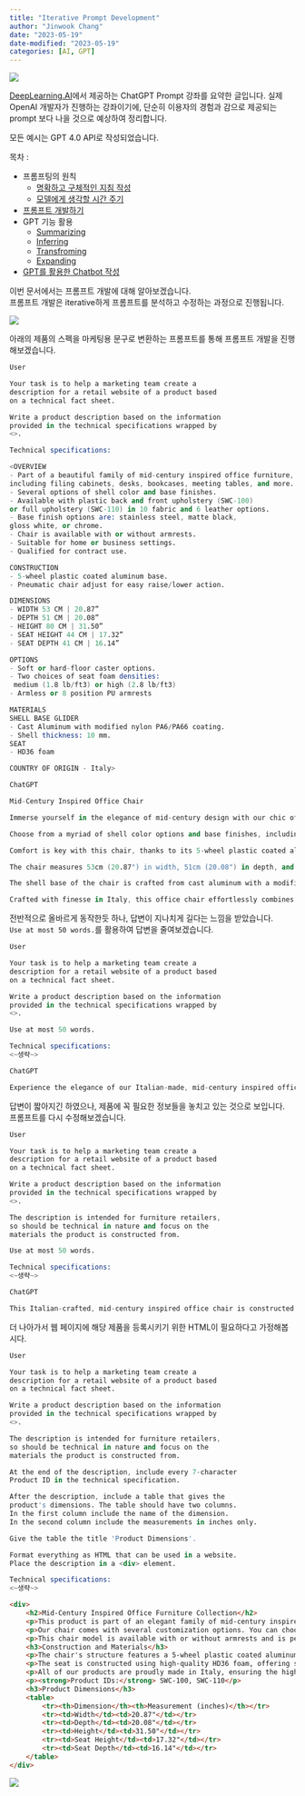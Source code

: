 ```yaml
---
title: "Iterative Prompt Development"
author: "Jinwook Chang"
date: "2023-05-19"
date-modified: "2023-05-19"
categories: [AI, GPT]
---
```


![](../../others/prompt.png)


[DeepLearning.AI](https://www.deeplearning.ai/)에서 제공하는 ChatGPT Prompt 강좌를 요약한 글입니다.
실제 OpenAI 개발자가 진행하는 강좌이기에, 단순히 이용자의 경험과 감으로 제공되는 prompt 보다 나을 것으로 예상하여 정리합니다.

모든 예시는 GPT 4.0 API로 작성되었습니다.

목차 :

* 프롬프팅의 원칙
  + [명확하고 구체적인 지침 작성](gpt-principles-of-prompting-1)
  + [모델에게 생각할 시간 주기](../gpt-principles-of-prompting-2)
* [프롬프트 개발하기](../gpt-iterative-prompt-development)
* GPT 기능 활용
  + [Summarizing](../gpt-summarize/)
  + [Inferring](../gpt-inferring/)
  + [Transfroming](../gpt-transforming/)
  + [Expanding](../gpt-expanding)
* [GPT를 활용한 Chatbot 작성](../gpt-building-chatbot)

이번 문서에서는 프롬프트 개발에 대해 알아보겠습니다.  
프롬프트 개발은 iterative하게 프롬프트를 분석하고 수정하는 과정으로 진행됩니다.  

![](iterative-process.png)

아래의 제품의 스펙을 마케팅용 문구로 변환하는 프롬프트를 통해 프롬프트 개발을 진행해보겠습니다.

```s
User

Your task is to help a marketing team create a 
description for a retail website of a product based 
on a technical fact sheet.

Write a product description based on the information 
provided in the technical specifications wrapped by 
<>.

Technical specifications:

<OVERVIEW
- Part of a beautiful family of mid-century inspired office furniture, 
including filing cabinets, desks, bookcases, meeting tables, and more.
- Several options of shell color and base finishes.
- Available with plastic back and front upholstery (SWC-100) 
or full upholstery (SWC-110) in 10 fabric and 6 leather options.
- Base finish options are: stainless steel, matte black, 
gloss white, or chrome.
- Chair is available with or without armrests.
- Suitable for home or business settings.
- Qualified for contract use.

CONSTRUCTION
- 5-wheel plastic coated aluminum base.
- Pneumatic chair adjust for easy raise/lower action.

DIMENSIONS
- WIDTH 53 CM | 20.87”
- DEPTH 51 CM | 20.08”
- HEIGHT 80 CM | 31.50”
- SEAT HEIGHT 44 CM | 17.32”
- SEAT DEPTH 41 CM | 16.14”

OPTIONS
- Soft or hard-floor caster options.
- Two choices of seat foam densities: 
 medium (1.8 lb/ft3) or high (2.8 lb/ft3)
- Armless or 8 position PU armrests 

MATERIALS
SHELL BASE GLIDER
- Cast Aluminum with modified nylon PA6/PA66 coating.
- Shell thickness: 10 mm.
SEAT
- HD36 foam

COUNTRY OF ORIGIN - Italy>
```

```s
ChatGPT

Mid-Century Inspired Office Chair

Immerse yourself in the elegance of mid-century design with our chic office chair. As part of an extensive range of office furniture that includes filing cabinets, desks, bookcases, and more, this chair will add a stylish touch to your workspace at home or in the office.

Choose from a myriad of shell color options and base finishes, including stainless steel, matte black, gloss white, and chrome. The chair comes in two versions – with a plastic back and front upholstery (SWC-100), or a full upholstery option (SWC-110). Each version is available in 10 fabric and 6 leather choices, allowing you to customize the chair to perfectly match your interior decor.

Comfort is key with this chair, thanks to its 5-wheel plastic coated aluminum base and pneumatic chair adjustment, allowing easy raise and lower action for the perfect fit. Whether you prefer it with or without armrests, this chair has you covered. Additionally, you have the option of an 8-position PU armrest for even more convenience and comfort.

The chair measures 53cm (20.87") in width, 51cm (20.08") in depth, and 80cm (31.50") in height. The seat height is 44cm (17.32"), and the seat depth is 41cm (16.14"). Select from soft or hard-floor caster options and two seat foam densities, medium (1.8 lb/ft3), or high (2.8 lb/ft3), to cater to your comfort preferences.

The shell base of the chair is crafted from cast aluminum with a modified nylon PA6/PA66 coating, ensuring robustness and durability. The shell thickness is a solid 10mm. The seat is filled with premium HD36 foam, providing excellent comfort for prolonged sitting.

Crafted with finesse in Italy, this office chair effortlessly combines style, functionality, and comfort, making it a valuable addition to any work setting. Suitable for both domestic and business settings, and qualified for contract use, this chair is as versatile as it is beautiful. Upgrade your workspace today with this mid-century inspired office chair.
```

전반적으로 올바르게 동작한듯 하나, 답변이 지나치게 길다는 느낌을 받았습니다.  
`Use at most 50 words.`를 활용하여 답변을 줄여보겠습니다.

```s
User

Your task is to help a marketing team create a 
description for a retail website of a product based 
on a technical fact sheet.

Write a product description based on the information 
provided in the technical specifications wrapped by 
<>.

Use at most 50 words.

Technical specifications:
<~생략~>
```

```s
ChatGPT

Experience the elegance of our Italian-made, mid-century inspired office chair. Available in multiple colors and finishes, this versatile chair offers pneumatic adjustments, optional armrests, and customizable foam density for optimal comfort. Durably constructed, it's a stylish addition to any home or business setting.
```

답변이 짧아지긴 하였으나, 제품에 꼭 필요한 정보들을 놓치고 있는 것으로 보입니다.  
프롬프트를 다시 수정해보겠습니다.


```s
User

Your task is to help a marketing team create a 
description for a retail website of a product based 
on a technical fact sheet.

Write a product description based on the information 
provided in the technical specifications wrapped by 
<>.

The description is intended for furniture retailers, 
so should be technical in nature and focus on the 
materials the product is constructed from.

Use at most 50 words.

Technical specifications:
<~생략~>
```

```s
ChatGPT

This Italian-crafted, mid-century inspired office chair is constructed with a 5-wheel aluminum base coated in plastic, a 10mm shell made of cast aluminum with a modified nylon PA6/PA66 coating, and a seat cushioned with HD36 foam. Upholstery options include 10 fabrics and 6 leathers.
```

더 나아가서 웹 페이지에 해당 제품을 등록시키기 위한 HTML이 필요하다고 가정해봅시다.

```s
User

Your task is to help a marketing team create a 
description for a retail website of a product based 
on a technical fact sheet.

Write a product description based on the information 
provided in the technical specifications wrapped by 
<>.

The description is intended for furniture retailers, 
so should be technical in nature and focus on the 
materials the product is constructed from.

At the end of the description, include every 7-character 
Product ID in the technical specification.

After the description, include a table that gives the 
product's dimensions. The table should have two columns.
In the first column include the name of the dimension. 
In the second column include the measurements in inches only.

Give the table the title 'Product Dimensions'.

Format everything as HTML that can be used in a website. 
Place the description in a <div> element.

Technical specifications:
<~생략~>
```


```HTML
<div>
    <h2>Mid-Century Inspired Office Furniture Collection</h2>
    <p>This product is part of an elegant family of mid-century inspired office furniture. The variety in the collection includes everything from filing cabinets and desks to bookcases and meeting tables.</p>
    <p>Our chair comes with several customization options. You can choose from various shell colors and base finishes to match your unique aesthetic. Available models include a version with a plastic back and front upholstery (SWC-100) or full upholstery (SWC-110) in 10 fabric and 6 leather options. Base finish options include stainless steel, matte black, gloss white, or chrome.</p>
    <p>This chair model is available with or without armrests and is perfectly suited for both home or business settings. It is even qualified for contract use, making it a versatile addition to any environment.</p>
    <h3>Construction and Materials</h3>
    <p>The chair's structure features a 5-wheel plastic coated aluminum base. Its pneumatic adjust mechanism allows for easy raise/lower action, ensuring comfortable use for a wide range of individuals. The chair is also outfitted with cast aluminum gliders with a modified nylon PA6/PA66 coating and a shell thickness of 10 mm for added durability.</p>
    <p>The seat is constructed using high-quality HD36 foam, offering superior comfort. We offer soft or hard-floor caster options, and two choices of seat foam densities: medium (1.8 lb/ft3) or high (2.8 lb/ft3). You also have the choice between an armless version or a model with 8 position PU armrests.</p>
    <p>All of our products are proudly made in Italy, ensuring the highest standards of craftsmanship and material quality.</p>
    <p><strong>Product IDs:</strong> SWC-100, SWC-110</p>
    <h3>Product Dimensions</h3>
    <table>
        <tr><th>Dimension</th><th>Measurement (inches)</th></tr>
        <tr><td>Width</td><td>20.87"</td></tr>
        <tr><td>Depth</td><td>20.08"</td></tr>
        <tr><td>Height</td><td>31.50"</td></tr>
        <tr><td>Seat Height</td><td>17.32"</td></tr>
        <tr><td>Seat Depth</td><td>16.14"</td></tr>
    </table>
</div>
```

![](html-prompt.png)
